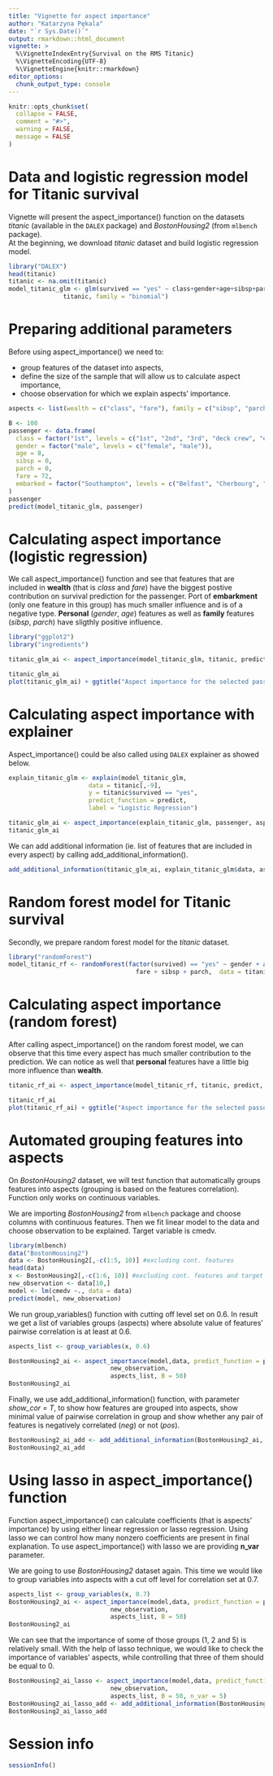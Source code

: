 ```yaml
---
title: "Vignette for aspect importance"
author: "Katarzyna Pękala"
date: "`r Sys.Date()`"
output: rmarkdown::html_document
vignette: >
  %\VignetteIndexEntry{Survival on the RMS Titanic}
  %\VignetteEncoding{UTF-8}
  %\VignetteEngine{knitr::rmarkdown}
editor_options: 
  chunk_output_type: console
---
```


```r
knitr::opts_chunk$set(
  collapse = FALSE,
  comment = "#>",
  warning = FALSE,
  message = FALSE
)
```

# Data and logistic regression model for Titanic survival

Vignette will present the aspect_importance() function on the datasets *titanic* (available in the `DALEX` package) and *BostonHousing2* (from `mlbench` package).  
At the beginning, we download *titanic* dataset and build logistic regression model.

```r
library("DALEX")
head(titanic)
titanic <- na.omit(titanic)
model_titanic_glm <- glm(survived == "yes" ~ class+gender+age+sibsp+parch+fare+embarked,
               titanic, family = "binomial")

```

#  Preparing additional parameters

Before using aspect_importance() we need to:

* group features of the dataset into aspects, 
* define the size of the sample that will allow us to calculate aspect importance,
* choose observation for which we explain aspects' importance.


```r
aspects <- list(wealth = c("class", "fare"), family = c("sibsp", "parch"), personal = c("age","gender"), embarked = "embarked")

B <- 100
passenger <- data.frame(
  class = factor("1st", levels = c("1st", "2nd", "3rd", "deck crew", "engineering crew", "restaurant staff", "victualling crew")),
  gender = factor("male", levels = c("female", "male")),
  age = 8,
  sibsp = 0,
  parch = 0,
  fare = 72,
  embarked = factor("Southampton", levels = c("Belfast", "Cherbourg", "Queenstown", "Southampton"))
)
passenger
predict(model_titanic_glm, passenger)

```

# Calculating aspect importance (logistic regression)

We call aspect_importance() function and see that features that are included in **wealth** (that is *class* and *fare*) have the biggest postive contribution on survival prediction for the passenger. Port of **embarkment** (only one feature in this group) has much smaller influence and is of a negative type. **Personal** (*gender*, *age*) features as well as **family** features (*sibsp*, *parch*) have sligthly positive influence. 


```r
library("ggplot2")
library("ingredients")

titanic_glm_ai <- aspect_importance(model_titanic_glm, titanic, predict, passenger, aspects, 100)

titanic_glm_ai
plot(titanic_glm_ai) + ggtitle("Aspect importance for the selected passenger (logistic reg.)")
```


# Calculating aspect importance with explainer

Aspect_importance() could be also called using `DALEX` explainer as showed below.

```r
explain_titanic_glm <- explain(model_titanic_glm, 
                      data = titanic[,-9],
                      y = titanic$survived == "yes", 
                      predict_function = predict,
                      label = "Logistic Regression")

titanic_glm_ai <- aspect_importance(explain_titanic_glm, passenger, aspects, 100)
titanic_glm_ai

```

We can add additional information (ie. list of features that are included in every aspect) by calling add_additional_information().

```r
add_additional_information(titanic_glm_ai, explain_titanic_glm$data, aspects)
```


# Random forest model for Titanic survival

Secondly, we prepare random forest model for the *titanic* dataset.

```r
library("randomForest")
model_titanic_rf <- randomForest(factor(survived) == "yes" ~ gender + age + class + embarked +
                                   fare + sibsp + parch,  data = titanic)

```

# Calculating aspect importance (random forest)

After calling aspect_importance() on the random forest model, we can observe that this time every aspect has much smaller contribution to the prediction. We can notice as well that **personal** features have a little big more influence than **wealth**.

```r
titanic_rf_ai <- aspect_importance(model_titanic_rf, titanic, predict, passenger, aspects, 100)

titanic_rf_ai
plot(titanic_rf_ai) + ggtitle("Aspect importance for the selected passenger (random for.)")
```

# Automated grouping features into aspects

On *BostonHousing2* dataset, we will test function that automatically groups features into aspects (grouping is based on the features correlation). Function only works on continuous variables.  

We are importing *BostonHousing2* from `mlbench` package and choose columns with continuous features. Then we fit linear model to the data and choose observation to be explained. Target variable is cmedv. 


```r

library(mlbench)
data("BostonHousing2")
data <- BostonHousing2[,-c(1:5, 10)] #excluding cont. features
head(data)
x <- BostonHousing2[,-c(1:6, 10)] #excluding cont. features and target variable
new_observation <- data[10,]
model <- lm(cmedv ~., data = data)
predict(model, new_observation)
```


We run group_variables() function with cutting off level set on 0.6. In result we get a list of variables groups (aspects) where absolute value of features' pairwise correlation is at least at 0.6.

```r
aspects_list <- group_variables(x, 0.6)

BostonHousing2_ai <- aspect_importance(model,data, predict_function = predict,
                            new_observation,
                            aspects_list, B = 50)
BostonHousing2_ai
```

Finally, we use add_additional_information() function, with parameter *show_cor = T*, to show how features are grouped into aspects, show minimal value of pairwise correlation in group and show whether any pair of features is negatively correlated (*neg*) or not (*pos*). 

```r
BostonHousing2_ai_add <- add_additional_information(BostonHousing2_ai, data, aspects_list, show_cor = T)
BostonHousing2_ai_add

```

# Using lasso in aspect_importance() function

Function aspect_importance() can calculate coefficients (that is aspects' importance) by using either linear regression or lasso regression. Using lasso we can control how many nonzero coefficients are present in final explanation. To use aspect_importance() with lasso we are providing **n_var** parameter.

We are going to use *BostonHousing2* dataset again. This time we would like to group variables into aspects with a cut off level for correlation set at 0.7.

```r
aspects_list <- group_variables(x, 0.7)
BostonHousing2_ai <- aspect_importance(model,data, predict_function = predict,
                            new_observation,
                            aspects_list, B = 50)
BostonHousing2_ai
```
We can see that the importance of some of those groups (1, 2 and 5) is relatively small. With the help of lasso technique, we would like to check the importance of variables' aspects, while controlling that three of them should be equal to 0. 

```r
BostonHousing2_ai_lasso <- aspect_importance(model,data, predict_function = predict,
                            new_observation,
                            aspects_list, B = 50, n_var = 5)
BostonHousing2_ai_lasso_add <- add_additional_information(BostonHousing2_ai_lasso, data, aspects_list, show_cor = T)
BostonHousing2_ai_lasso_add

```


# Session info

```r
sessionInfo()
```

